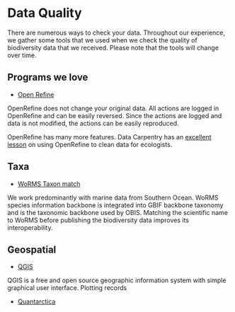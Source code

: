 # Data Quality

There are numerous ways to check your data. Throughout our experience, we gather some tools that we used when we check the quality of biodiversity data that we received. Please note that the tools will change over time.

## Programs we love

- [Open Refine](https://openrefine.org/) 

OpenRefine does not change your original data. All actions are logged in OpenRefine and can be easily reversed. Since the actions are logged and data is not modified, the actions can be easily reproduced. 

OpenRefine has many more features. Data Carpentry has an [excellent lesson](https://datacarpentry.org/OpenRefine-ecology-lesson/) on using OpenRefine to clean data for ecologists.




## Taxa

- [WoRMS Taxon match](http://marinespecies.org/aphia.php?p=match)

We work predominantly with marine data from Southern Ocean. WoRMS species information backbone is integrated into GBIF backbone taxonomy and is the taxonomic backbone used by OBIS. Matching the scientific name to WoRMS before publishing the biodiversity data improves its interoperability. 


## Geospatial

- [QGIS](https://www.qgis.org/en/site/index.html)

QGIS is a free and open source geographic information system with simple graphical user interface. Plotting records 

- [Quantarctica](https://www.npolar.no/quantarctica/)